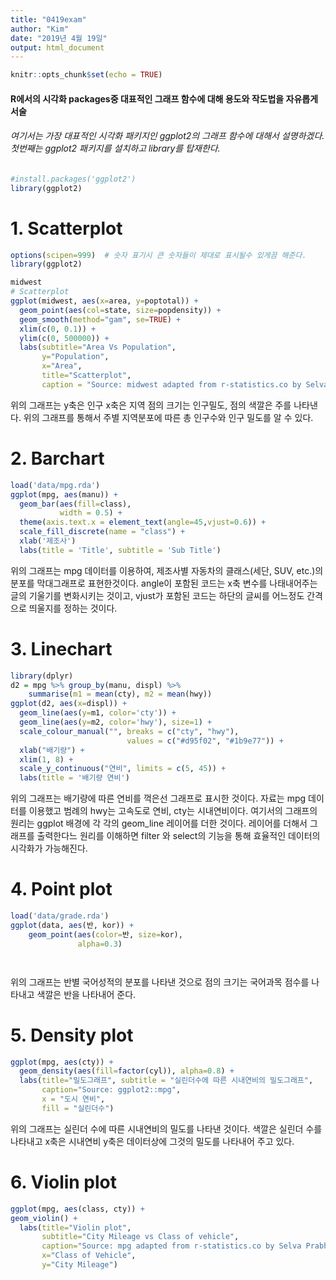 ```yaml
---
title: "0419exam"
author: "Kim"
date: "2019년 4월 19일"
output: html_document
---
```


```r
knitr::opts_chunk$set(echo = TRUE)
```
#### R에서의 시각화 packages중 대표적인 그래프 함수에 대해 용도와 작도법을 자유롭게 서술
###### 여기서는 가장 대표적인 시각화 패키지인 ggplot2의 그래프 함수에 대해서 설명하겠다. 첫번째는 ggplot2 패키지를 설치하고 library를 탑재한다.
```r
#install.packages('ggplot2')
library(ggplot2)
```

# 1. Scatterplot
```r
options(scipen=999)  # 숫자 표기시 큰 숫자들이 제대로 표시될수 있게끔 해준다.
library(ggplot2)

midwest
# Scatterplot
ggplot(midwest, aes(x=area, y=poptotal)) + 
  geom_point(aes(col=state, size=popdensity)) + 
  geom_smooth(method="gam", se=TRUE) + 
  xlim(c(0, 0.1)) + 
  ylim(c(0, 500000)) + 
  labs(subtitle="Area Vs Population", 
       y="Population", 
       x="Area", 
       title="Scatterplot", 
       caption = "Source: midwest adapted from r-statistics.co by Selva Prabhakaran")

```
위의 그래프는 y축은 인구 x축은 지역 점의 크기는 인구밀도, 점의 색깔은 주를 나타낸다. 위의 그래프를 통해서 주별 지역분포에 따른  총 인구수와 인구 밀도를 알 수 있다.  


# 2. Barchart
```r
load('data/mpg.rda')
ggplot(mpg, aes(manu)) +
  geom_bar(aes(fill=class),
           width = 0.5) +
  theme(axis.text.x = element_text(angle=45,vjust=0.6)) +  
  scale_fill_discrete(name = "class") +
  xlab('제조사')
  labs(title = 'Title', subtitle = 'Sub Title') 

```
위의 그래프는 mpg 데이터를 이용하여, 제조사별 자동차의 클래스(세단, SUV, etc.)의 분포를 막대그래프로 표현한것이다. 
angle이 포함된 코드는 x축 변수를 나태내어주는 글의 기울기를 변화시키는 것이고, vjust가 포함된 코드는 하단의 글씨를 어느정도 간격으로 띄울지를 정하는 것이다. 

# 3. Linechart

```r
library(dplyr)
d2 = mpg %>% group_by(manu, displ) %>% 
	summarise(m1 = mean(cty), m2 = mean(hwy))
ggplot(d2, aes(x=displ)) + 
  geom_line(aes(y=m1, color='cty')) + 
  geom_line(aes(y=m2, color='hwy'), size=1) +
  scale_colour_manual("", breaks = c("cty", "hwy"),
                          values = c("#d95f02", "#1b9e77")) +
  xlab("배기량") +
  xlim(1, 8) +
  scale_y_continuous("연비", limits = c(5, 45)) +
  labs(title = '배기량 연비') 

```
위의 그래프는 배기량에 따른 연비를 꺽은선 그래프로 표시한 것이다. 자료는 mpg 데이터를 이용했고 범례의 hwy는 고속도로 연비, cty는 시내연비이다. 여기서의 그래프의 원리는 ggplot 배경에 각 각의 geom_line 레이어를 더한 것이다. 레이어를 더해서 그래프를 출력한다느 원리를 이해하면 filter 와 select의 기능을 통해 효율적인 데이터의 시각화가 가능해진다. 

# 4. Point plot
```r
load('data/grade.rda')
ggplot(data, aes(반, kor)) +
  	geom_point(aes(color=반, size=kor), 
               alpha=0.3)




```
위의 그래프는 반별 국어성적의 분포를 나타낸 것으로 점의 크기는 국어과목 점수를 나타내고 색깔은 반을 나타내어 준다. 

# 5. Density plot
```r
ggplot(mpg, aes(cty)) +
  geom_density(aes(fill=factor(cyl)), alpha=0.8) +
  labs(title="밀도그래프", subtitle = "실린더수에 따른 시내연비의 밀도그래프",
       caption="Source: ggplot2::mpg",
       x = "도시 연비",
       fill = "실린더수")


```
위의 그래프는 실린더 수에 따른 시내연비의 밀도를 나타낸 것이다. 색깔은 실린더 수를 나타내고 x축은 시내연비 y축은 데이터상에 그것의 밀도를 나타내어 주고 있다.  

# 6. Violin plot
```r


ggplot(mpg, aes(class, cty)) +
geom_violin() + 
  labs(title="Violin plot", 
       subtitle="City Mileage vs Class of vehicle",
       caption="Source: mpg adapted from r-statistics.co by Selva Prabhakaran",
       x="Class of Vehicle",
       y="City Mileage")
```

